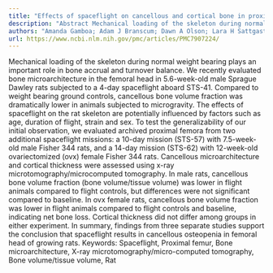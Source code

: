 ```yaml
---
title: "Effects of spaceflight on cancellous and cortical bone in proximal femur in growing rats☆"
description: "Abstract Mechanical loading of the skeleton during normal weight bearing plays an important role in bone accrual and turnover balance. We recently evaluated bone microarchitecture in the femoral head ..."
authors: "Amanda Gamboa; Adam J Branscum; Dawn A Olson; Lara H Sattgast; Urszula T Iwaniec; Russell T Turner"
url: https://www.ncbi.nlm.nih.gov/pmc/articles/PMC7907224/
---
```


Mechanical loading of the skeleton during normal weight bearing plays an important role in bone accrual and turnover balance. We recently evaluated bone microarchitecture in the femoral head in 5.6-week-old male Sprague Dawley rats subjected to a 4-day spaceflight aboard STS-41. Compared to weight bearing ground controls, cancellous bone volume fraction was dramatically lower in animals subjected to microgravity. The effects of spaceflight on the rat skeleton are potentially influenced by factors such as age, duration of flight, strain and sex. To test the generalizability of our initial observation, we evaluated archived proximal femora from two additional spaceflight missions: a 10-day mission (STS-57) with 7.5-week-old male Fisher 344 rats, and a 14-day mission (STS-62) with 12-week-old ovariectomized (ovx) female Fisher 344 rats. Cancellous microarchitecture and cortical thickness were assessed using x-ray microtomography/microcomputed tomography. In male rats, cancellous bone volume fraction (bone volume/tissue volume) was lower in flight animals compared to flight controls, but differences were not significant compared to baseline. In ovx female rats, cancellous bone volume fraction was lower in flight animals compared to flight controls and baseline, indicating net bone loss. Cortical thickness did not differ among groups in either experiment. In summary, findings from three separate studies support the conclusion that spaceflight results in cancellous osteopenia in femoral head of growing rats. Keywords: Spaceflight, Proximal femur, Bone microarchitecture, X-ray microtomography/micro-computed tomography, Bone volume/tissue volume, Rat
